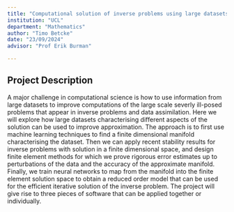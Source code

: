 ```yaml
---
title: "Computational solution of inverse problems using large datasets of low rank"
institution: "UCL"
department: "Mathematics"
author: "Timo Betcke"
date: "23/09/2024"
advisor: "Prof Erik Burman"

---
```

## Project Description

 A major challenge in computational science is how to use information from 
 large datasets to improve computations of the large scale severly ill-posed problems 
 that appear in inverse problems and data assimilation. Here we will explore how large 
 datasets characterising different aspects of the solution can be used to improve approximation. 
 The approach is to first use machine learning techniques to find a finite dimensional 
 manifold characterising the dataset. Then we can apply recent stability results 
 for inverse problems with solution in a finite dimensional space, 
 and design finite element methods for which we prove rigorous error 
 estimates up to perturbations of the data and the accuracy of the 
 approximate manifold. Finally, we train neural networks to map from the manifold 
 into the finite element solution space to obtain a reduced order model that can be used for the 
 efficient iterative solution of the inverse problem. The project will give rise to three pieces of 
 software that can be applied together or individually.
